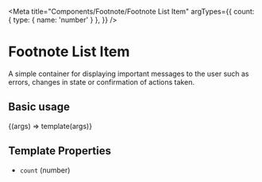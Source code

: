 
<Meta
  title="Components/Footnote/Footnote List Item"
  argTypes={{
    count: { type: { name: 'number' } },
  }}
/>

# Footnote List Item

A simple container for displaying important messages to the user such as errors, changes in state or confirmation of actions taken.

## Basic usage

<Canvas>
  <Story name="Basic">{(args) => template(args)}</Story>
</Canvas>

## Template Properties

- `count` (number)
